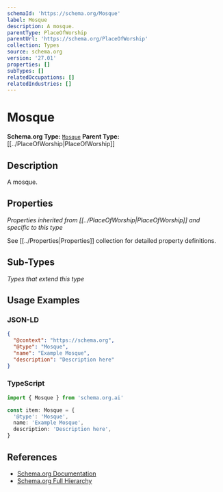 ```yaml
---
schemaId: 'https://schema.org/Mosque'
label: Mosque
description: A mosque.
parentType: PlaceOfWorship
parentUrl: 'https://schema.org/PlaceOfWorship'
collection: Types
source: schema.org
version: '27.01'
properties: []
subTypes: []
relatedOccupations: []
relatedIndustries: []
---
```

# Mosque

**Schema.org Type:** [`Mosque`](https://schema.org/Mosque)
**Parent Type:** [[../PlaceOfWorship|PlaceOfWorship]]

## Description

A mosque.

## Properties

*Properties inherited from [[../PlaceOfWorship|PlaceOfWorship]] and specific to this type*

See [[../Properties|Properties]] collection for detailed property definitions.

## Sub-Types

*Types that extend this type*

## Usage Examples

### JSON-LD

```json
{
  "@context": "https://schema.org",
  "@type": "Mosque",
  "name": "Example Mosque",
  "description": "Description here"
}
```

### TypeScript

```typescript
import { Mosque } from 'schema.org.ai'

const item: Mosque = {
  '@type': 'Mosque',
  name: 'Example Mosque',
  description: 'Description here',
}
```

## References

- [Schema.org Documentation](https://schema.org/Mosque)
- [Schema.org Full Hierarchy](https://schema.org/docs/full.html)
